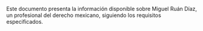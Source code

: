Este documento presenta la información disponible sobre Miguel Ruán Díaz, un profesional del derecho mexicano, siguiendo los requisitos especificados.